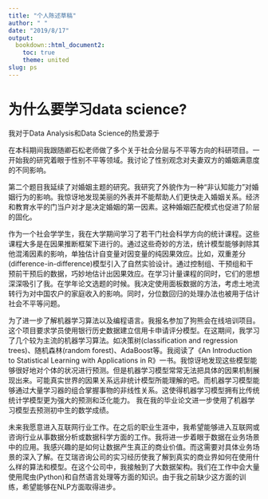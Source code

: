 ```yaml
---
title: "个人陈述草稿"
author: " "
date: "2019/8/17"
output:
  bookdown::html_document2:
    toc: true
    theme: united
slug: ps
---
```


# 为什么要学习data science?

我对于Data Analysis和Data Science的热爱源于

在本科期间我跟随卿石松老师做了多个关于社会分层与不平等方向的科研项目。一开始我的研究着眼于性别不平等领域。我讨论了性别观念对夫妻双方的婚姻满意度的不同影响。

第二个题目我延续了对婚姻主题的研究。我研究了外貌作为一种“非认知能力”对婚姻行为的影响。我惊讶地发现美丽的外表并不能帮助人们更快走入婚姻关系。经济和教育水平的门当户对才是决定婚姻的第一因素。这种婚姻匹配模式也促进了阶层的固化。

作为一个社会学学生，我在大学期间学习了若干门社会科学方向的统计课程。这些课程大多是在因果推断框架下进行的。通过这些奇妙的方法，统计模型能够剥除其他混淆因素的影响，单独估计自变量对因变量的纯因果效应。比如，双重差分(difference-in-difference)模型引入了自然实验设计。通过控制组、干预组和干预前干预后的数据，巧妙地估计出因果效应。在学习计量课程的同时，它们的思想深深吸引了我。在学年论文选题的时候。我决定使用面板数据的方法，考虑土地流转行为对中国农户的家庭收入的影响。同时，分位数回归的处理办法也被用于估计社会不平等问题。

为了进一步了解机器学习算法以及编程语言。我报名参加了狗熊会在线培训项目。这个项目要求学员使用银行历史数据建立信用卡申请评分模型。在这期间，我学习了几个较为主流的机器学习算法。如决策树(classification and regression trees)、随机森林(random forest)、AdaBoost等。我阅读了《An Introduction to Statistical Learning with Applications in R》一书。我惊讶地发现这些模型能够很好地对个体的状况进行预测。但是机器学习模型常常无法把具体的因果机制展现出来。可能真实世界的因果关系远非统计模型所能理解的吧。而机器学习模型能够通过大量学习器的组合掌握事物的非线性关系。这使得机器学习模型拥有比传统统计学模型更为强大的预测和泛化能力。
我在我的毕业论文进一步使用了机器学习模型去预测初中生的数学成绩。

未来我愿意进入互联网行业工作。在之后的职业生涯中，我希望能够进入互联网或咨询行业从事数据分析或数据科学方面的工作。我将进一步着眼于数据在业务场景中的应用。我感兴趣的是如何让数据产生真正的商业价值。而这需要对具体业务场景的深入了解。在艾瑞咨询公司的实习经历使我了解到真实的商业界如何在使用什么样的算法和模型。在这个公司中，我接触到了大数据架构。我们在工作中会大量使用爬虫(Python)和自然语言处理等方面的知识。由于我之前缺少这方面的训练，希望能够在NLP方面取得进步。




<!---
在我上大学学习社会学的定量方法的同时，突然发现统计模型很有趣。它们能够预测未来的事情。比如，通过一个人的教育、家庭、婚姻等变量预测他的收入。这让我对统计在其他学科的应用非常感兴趣。为了进一步

# 故事线&对专业的兴趣

尽管计量经济学的因果推断框架对于理解变量的机制有着十分重要的用途，但这些方法对事件的预测效果并不好。一个问题深深困扰着我：为什么在因果关系被知晓后却仍然无法对世界做出很好的预测？

后来我转而自学机器学习框架下的统计模型。

我申请...学校的原因是。这个项目旨在于

。由于如今各行各业的公司都会在业务中收集大量的数据，我希望能在真实的业务场景中让数据产生价值。并且能将数据思维引入到我今后将会进入的行业中去。

--->

















